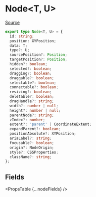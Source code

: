 
# Node&lt;T, U>

[Source](https://github.com/wbkd/react-flow/blob/xyflow/packages/system/src/types/nodes.ts)

```ts
export type Node<T, U> = {
  id: string;
  position: XYPosition;
  data: T;
  type?: U;
  sourcePosition?: Position;
  targetPosition?: Position;
  hidden?: boolean;
  selected?: boolean;
  dragging?: boolean;
  draggable?: boolean;
  selectable?: boolean;
  connectable?: boolean;
  resizing?: boolean;
  deletable?: boolean;
  dragHandle?: string;
  width?: number | null;
  height?: number | null;
  parentNode?: string;
  zIndex?: number;
  extent?: 'parent' | CoordinateExtent;
  expandParent?: boolean;
  positionAbsolute?: XYPosition;
  ariaLabel?: string;
  focusable?: boolean;
  origin?: NodeOrigin;
  style?: CSSProperties;
  className?: string;
};
```

## Fields

<PropsTable {...nodeFields} />
